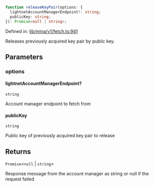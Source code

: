 ```ts
function releaseKeyPair(options: {
  lightnetAccountManagerEndpoint?: string;
  publicKey: string;
}): Promise<null | string>;
```

Defined in: [lib/mina/v1/fetch.ts:941](https://github.com/o1-labs/o1js/blob/fca908c243ee8e908efacaf73a882d48759e675a/src/lib/mina/v1/fetch.ts#L941)

Releases previously acquired key pair by public key.

## Parameters

### options

#### lightnetAccountManagerEndpoint?

`string`

Account manager endpoint to fetch from

#### publicKey

`string`

Public key of previously acquired key pair to release

## Returns

`Promise`\<`null` \| `string`\>

Response message from the account manager as string or null if the request failed

